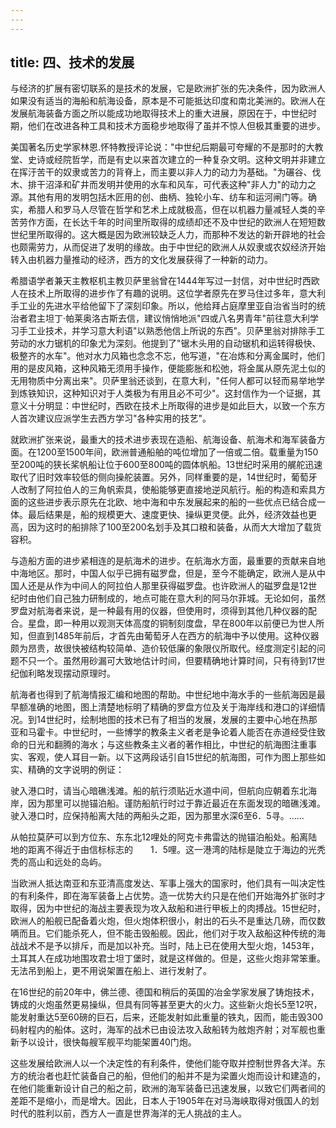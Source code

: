 ```yaml
---
---
---
```

title: 四、技术的发展
---



与经济的扩展有密切联系的是技术的发展，它是欧洲扩张的先决条件，因为欧洲人如果没有适当的海船和航海设备，原本是不可能抵达印度和南北美洲的。欧洲人在发展航海装备方面之所以能成功地取得技术上的重大进展，原因在于，中世纪时期，他们在改进各种工具和技术方面稳步地取得了虽并不惊人但极其重要的进步。

美国著名历史学家林恩.怀特教授评论说："中世纪后期最可夸耀的不是那时的大教堂、史诗或经院哲学，而是有史以来首次建立的一种复杂文明。这种文明并非建立在挥汙苦干的奴隶或苦力的背脊上，而主要以非人力的动力为基础。"为碾谷、伐木、排干沼泽和矿井而发明并使用的水车和风车，可代表这种"非人力"的动力之源。其他有用的发明包括木匠用的创、曲柄、独轮小车、纺车和运河闸门等。确实，希腊人和罗马人尽管在哲学和艺术上成就极高，但在以机器力量减轻人类的辛苦劳作方面，在长达千年的时间里所取得的成绩却还不及中世纪的欧洲人在短短数世纪里所取得的。这大概是因为欧洲较缺乏人力，而那种不发达的新开辟地的社会也颇需劳力，从而促进了发明的缘故。由于中世纪的欧洲人从奴隶或农奴经济开始转入由机器力量推动的经济，西方的文化发展获得了一种新的动力。

希腊语学者兼天主教枢机主教贝萨里翁曾在1444年写过一封信，对中世纪时西欧人在技术上所取得的进步作了有趣的说明。这位学者原先在罗马住过多年，意大利手工业的先进水平给他留下了深刻印象。所以，他给拜占庭摩里亚自治省当时的统治者君主坦丁·帕莱奥洛古斯去信，建议悄悄地派"四或八名男青年"前往意大利学习手工业技术，并学习意大利语"以熟悉他信上所说的东西"。贝萨里翁对排除手工劳动的水力锯机的印象尤为深刻。他提到了"锯木头用的自动锯机和运转得极快、极整齐的水车"。他对水力风箱也念念不忘，他写道，"在冶炼和分离金属时，他们用的是皮风箱，这种风箱无须用手操作，便能膨胀和松弛，将金属从原先泥土似的无用物质中分离出来"。贝萨里翁还谈到，在意大利，"任何人都可以轻而易举地学到炼铁知识，这种知识对于人类极为有用且必不可少"。这封信作为一个证据，其意义十分明显：中世纪时，西欧在技术上所取得的进步是如此巨大，以致一个东方人首次建议应派学生去西方学习"各种实用的技艺"。

就欧洲扩张来说，最重大的技术进步表现在造船、航海设备、航海术和海军装备方面。在1200至1500年间，欧洲普通船舶的吨位增加了一倍或二倍。载重量为150至200吨的狭长桨帆船让位于600至800吨的圆体帆船。13世纪时采用的艉舵迅速取代了旧时效率较低的侧向操舵装置。另外，同样重要的是，14世纪时，葡萄牙人改制了阿拉伯人的三角帆索具，使船能够更直接地逆风航行。船的构造和索具方面的这些进步表示原先在北欧、地中海和中东发展起来的船的一些优点已结合成一体。最后结果是，船的规模更大、速度更快、操纵更灵便。此外，经济效益也更高，因为这时的船排除了100至200名划手及其口粮和装备，从而大大增加了载货容积。

与造船方面的进步紧相连的是航海术的进步。在航海水方面，最重要的贡献来自地中海地区。那时，中国人似乎已拥有磁罗盘，但是，至今不能确定，欧洲人是从中国人还是从作为中间人的阿拉伯人那里获得磁罗盘。也许欧洲人的磁罗盘是12世纪时由他们自己独力研制成的，地点可能在意大利的阿马尔菲城。无论如何，虽然罗盘对航海者来说，是一种最有用的仪器，但使用时，须得到其他几种仪器的配合。星盘，即一种用以观测天体高度的铜制刻度盘，早在800年以前便已为世人所知，但直到1485年前后，才首先由葡萄牙人在西方的航海中予以使用。这种仪器颇为昂贵，故很快被结构较简单、造价较低廉的象限仪所取代。经度测定引起的问题不只一个。虽然用砂漏可大致地估计时间，但要精确地计算时间，只有待到17世纪伽利略发现摆动原理时。

航海者也得到了航海情报汇编和地图的帮助。中世纪地中海水手的一些航海因是最早额准确的地图，图上清楚地标明了精确的罗盘方位及关于海岸线和港口的详细情况。到14世纪时，绘制地图的技术已有了相当的发展，发展的主要中心地在热那亚和马霍卡。中世纪时，一些博学的教条主义者老是争论着人能否在赤道经受住致命的日光和翻腾的海水；与这些教条主义者的著作相比，中世纪的航海图注重事实、客观，使人耳目一新。以下这两段话引自15世纪的航海图，可作为图上那些如实、精确的文字说明的例证：

驶入港口时，请当心暗礁浅滩。船的航行须贴近水道中间，但航向应朝着东北海岸，因为那里可以抛锚泊船。谨防船航行时过于靠近最近在东面发现的暗礁浅滩。驶入港口时，应保持船离大陆的两船头之距，因为那里水深6至6．5寻。……

从帕拉莫萨可以到方位东、东东北12哩处的阿克卡弗雷达的抛锚泊船处。船离陆地的距离不得近于由信标标志的　　1．5哩。这一港湾的陆标是陡立于海边的光秃秃的高山和远处的岛屿。

当欧洲人抵达南亚和东亚清高度发达、军事上强大的国家时，他们具有一叫决定性的有利条件，即在海军装备上占优势。造一优势大约只是在他们开始海外扩张时才取得，因为中世纪的海战主要表现为攻入敌船和进行甲板上的肉搏战。15世纪时，欧洲人的船舰已配备着火炮，但火炮体积很小，射出的石头不是重达几磅，而仅数唡而且。它们能杀死人，但不能击毁船舰。因此，他们对于攻入敌船这种传统的海战战术不是予以排斥，而是加以补充。当时，陆上已在使用大型火炮，1453年，土耳其人在成功地围攻君士坦丁堡时，就是这样做的。但是，这些火炮非常笨重。无法吊到船上，更不用说架置在船上、进行发射了。

在16世纪的前20年中，佛兰德、德国和稍后的英国的冶金学家发展了铸炮技术，铸成的火炮虽然更易操纵，但具有同等甚至更大的火力。这些新火炮长5至12呎，能发射重达5至60磅的巨石，后来，还能发射如此重量的铁丸，因而，能击毁300码射程内的船体。这时，海军的战术已由设法攻入敌船转为舷炮齐射；对军舰也重新予以设计，很快每艘军舰平均能架置40门炮。

这些发展给欧洲人以一个决定性的有利条件，使他们能夺取并控制世界各大洋。东方的统治者也赶忙装备自己的船，但他们的船并不是为梁置火炮而设计和建造的，在他们能重新设计自己的船之前，欧洲的海军装备已迅速发展，以致它们两者间的差距不是缩小，而是增大。因此，日本人于1905年在对马海峡取得对俄国人的划时代的胜利以前，西方人一直是世界海洋的无人挑战的主人。